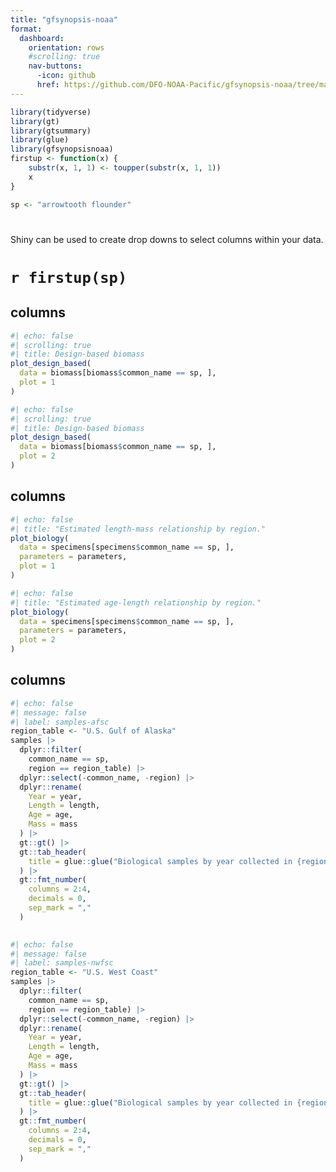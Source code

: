 ```yaml
---
title: "gfsynopsis-noaa"
format:
  dashboard: 
    orientation: rows
    #scrolling: true
    nav-buttons: 
      -icon: github
      href: https://github.com/DFO-NOAA-Pacific/gfsynopsis-noaa/tree/main
---
```


```r
library(tidyverse)
library(gt)
library(gtsummary)
library(glue)
library(gfsynopsisnoaa)
firstup <- function(x) {
    substr(x, 1, 1) <- toupper(substr(x, 1, 1))
    x
}

sp <- "arrowtooth flounder"

```

# {.sidebar}

Shiny can be used to create drop downs to select columns within your data.

# `r firstup(sp)`

## columns 

```r
#| echo: false
#| scrolling: true
#| title: Design-based biomass
plot_design_based(
  data = biomass[biomass$common_name == sp, ],
  plot = 1
)
```


```r
#| echo: false
#| scrolling: true
#| title: Design-based biomass
plot_design_based(
  data = biomass[biomass$common_name == sp, ],
  plot = 2
)
```


## columns

```r
#| echo: false
#| title: "Estimated length-mass relationship by region."
plot_biology(
  data = specimens[specimens$common_name == sp, ],
  parameters = parameters,
  plot = 1
)
```

```r
#| echo: false
#| title: "Estimated age-length relationship by region."
plot_biology(
  data = specimens[specimens$common_name == sp, ],
  parameters = parameters,
  plot = 2
)
```

## columns

```r
#| echo: false
#| message: false
#| label: samples-afsc
region_table <- "U.S. Gulf of Alaska"
samples |> 
  dplyr::filter(
    common_name == sp,
    region == region_table) |>
  dplyr::select(-common_name, -region) |>
  dplyr::rename(
    Year = year,
    Length = length,
    Age = age,
    Mass = mass
  ) |>
  gt::gt() |>
  gt::tab_header(
    title = glue::glue("Biological samples by year collected in {region_table}")
  ) |>
  gt::fmt_number(
    columns = 2:4,
    decimals = 0, 
    sep_mark = ","
  )
   
```

```r
#| echo: false
#| message: false
#| label: samples-nwfsc
region_table <- "U.S. West Coast"
samples |> 
  dplyr::filter(
    common_name == sp,
    region == region_table) |>
  dplyr::select(-common_name, -region) |>
  dplyr::rename(
    Year = year,
    Length = length,
    Age = age,
    Mass = mass
  ) |>
  gt::gt() |>
  gt::tab_header(
    title = glue::glue("Biological samples by year collected in {region_table}")
  ) |>
  gt::fmt_number(
    columns = 2:4,
    decimals = 0, 
    sep_mark = ","
  )
   
```

